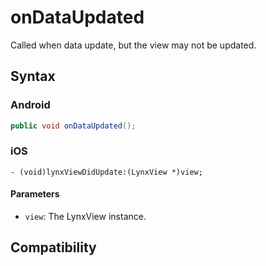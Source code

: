# onDataUpdated

Called when data update, but the view may not be updated.

## Syntax

### Android

```java
public void onDataUpdated();
```

### iOS

```objc
- (void)lynxViewDidUpdate:(LynxView *)view;
```

#### Parameters

- `view`: The LynxView instance.

## Compatibility


<LegacyCompatTable metadata="lynx-native-api/lynx-view-client/on-data-updated" />